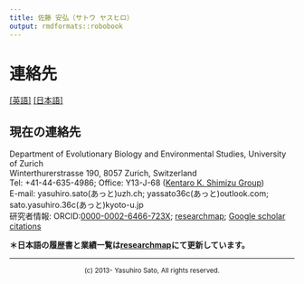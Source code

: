 ```yaml
---
title: 佐藤 安弘（サトウ ヤスヒロ）
output: rmdformats::robobook
---
```


# 連絡先

[[英語]](index.html) [[日本語]](index_jp.html)  

## 現在の連絡先
Department of Evolutionary Biology and Environmental Studies, University of Zurich  
Winterthurerstrasse 190, 8057 Zurich, Switzerland  
Tel: +41-44-635-4986; Office: Y13-J-68 ([Kentaro K. Shimizu Group](https://www.ieu.uzh.ch/en/research/evolbiol/ecogenomics.html))  
E-mail: yasuhiro.sato(あっと)uzh.ch; yassato36c(あっと)outlook.com; sato.yasuhiro.36c(あっと)kyoto-u.jp  
研究者情報: ORCID:[0000-0002-6466-723X](http://orcid.org/0000-0002-6466-723X); [researchmap](https://researchmap.jp/yassatojpn/?lang=japanese); [Google scholar citations](http://scholar.google.co.jp/citations?user=HbrGYr8AAAAJ&hl=jp)  

**＊日本語の履歴書と業績一覧は[researchmap](https://researchmap.jp/yassatojpn/?lang=japanese)にて更新しています。**  

  
---
  
<p align="center"><sup>(c) 2013- Yasuhiro Sato, All rights reserved.</sup></p>  


